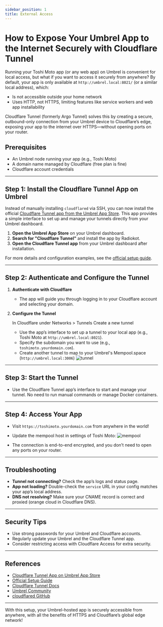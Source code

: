```yaml
---
sidebar_position: 1
title: External Access
---
```


# How to Expose Your Umbrel App to the Internet Securely with Cloudflare Tunnel

Running your Toshi Moto app (or any web app) on Umbrel is convenient for local access, but what if you want to access it securely from anywhere? By default, your app is only available at `http://umbrel.local:8021/` (or a similar local address), which:

- Is not accessible outside your home network
- Uses HTTP, not HTTPS, limiting features like service workers and web app installability

Cloudflare Tunnel (formerly Argo Tunnel) solves this by creating a secure, outbound-only connection from your Umbrel device to Cloudflare’s edge, exposing your app to the internet over HTTPS—without opening ports on your router.

## Prerequisites

- An Umbrel node running your app (e.g., Toshi Moto)
- A domain name managed by Cloudflare (free plan is fine)
- Cloudflare account credentials

---

## Step 1: Install the Cloudflare Tunnel App on Umbrel

Instead of manually installing `cloudflared` via SSH, you can now install the official [Cloudflare Tunnel app from the Umbrel App Store](https://apps.umbrel.com/app/cloudflared). This app provides a simple interface to set up and manage your tunnels directly from your Umbrel dashboard.

1. **Open the Umbrel App Store** on your Umbrel dashboard.
2. **Search for "Cloudflare Tunnel"** and install the app by Radiokot.
3. **Open the Cloudflare Tunnel app** from your Umbrel dashboard after installation.

For more details and configuration examples, see the [official setup guide](https://github.com/Radiokot/umbrel-cloudflared/wiki/How-to-set-up-Cloudflare-Tunnel-on-your-Umbrel).

---

## Step 2: Authenticate and Configure the Tunnel

1. **Authenticate with Cloudflare**

   - The app will guide you through logging in to your Cloudflare account and selecting your domain.

2. **Configure the Tunnel**

   In Cloudflare under Networks > Tunnels Create a new tunnel

   - Use the app’s interface to set up a tunnel to your local app (e.g., Toshi Moto at `http://umbrel.local:8021`).
   - Specify the subdomain you want to use (e.g., `toshimoto.yourdomain.com`).
   - Create another tunnel to map to your Umbrel's Mempool.space (`http://umbrel.local:3006`)
     ![tunnel](/img/tunnel-setup.png)

---

## Step 3: Start the Tunnel

- Use the Cloudflare Tunnel app’s interface to start and manage your tunnel. No need to run manual commands or manage Docker containers.

---

## Step 4: Access Your App

- Visit `https://toshimoto.yourdomain.com` from anywhere in the world!
- Update the mempool host in settings of Toshi Moto:
  ![mempool](/img/settings-mempool.png)

- The connection is end-to-end encrypted, and you don’t need to open any ports on your router.

---

## Troubleshooting

- **Tunnel not connecting?** Check the app’s logs and status page.
- **App not loading?** Double-check the `service` URL in your config matches your app’s local address.
- **DNS not resolving?** Make sure your CNAME record is correct and proxied (orange cloud in Cloudflare DNS).

---

## Security Tips

- Use strong passwords for your Umbrel and Cloudflare accounts.
- Regularly update your Umbrel and the Cloudflare Tunnel app.
- Consider restricting access with Cloudflare Access for extra security.

---

## References

- [Cloudflare Tunnel App on Umbrel App Store](https://apps.umbrel.com/app/cloudflared)
- [Official Setup Guide](https://github.com/Radiokot/umbrel-cloudflared/wiki/How-to-set-up-Cloudflare-Tunnel-on-your-Umbrel)
- [Cloudflare Tunnel Docs](https://developers.cloudflare.com/cloudflare-one/connections/connect-apps/)
- [Umbrel Community](https://community.getumbrel.com/)
- [cloudflared GitHub](https://github.com/cloudflare/cloudflared)

---

With this setup, your Umbrel-hosted app is securely accessible from anywhere, with all the benefits of HTTPS and Cloudflare’s global edge network!
